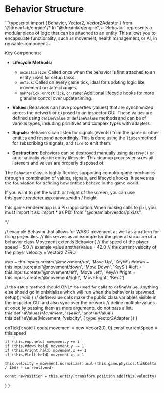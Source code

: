
# Behavior Structure

<AIDocs/>
```typescript
import { Behavior, Vector2, Vector2Adapter } from '@dreamlab/engine'
/*
  In "@dreamlab/engine", a `Behavior` represents a modular piece of logic that can be attached to an entity.
  This allows you to encapsulate functionality, such as movement, health management, or AI, in reusable components.

  Key Components:
  - **Lifecycle Methods:**
    - `onInitialize`: Called once when the behavior is first attached to an entity, used for setup tasks.
    - `onTick`: Called on every game tick, ideal for updating logic like movement or state changes.
    - `onPreTick`, `onPostTick`, `onFrame`: Additional lifecycle hooks for more granular control over update timing.

  - **Values:** Behaviors can have properties (values) that are synchronized across the network or exposed to
    an inspector GUI. These values are defined using `defineValue` or `defineValues` methods and can be of various
    types, including primitives and complex types with adapters.

  - **Signals:** Behaviors can listen for signals (events) from the game or other entities and respond accordingly.
    This is done using the `listen` method for subscribing to signals, and `fire` to emit them.

  - **Destruction:** Behaviors can be destroyed manually using `destroy()` or automatically via the entity lifecycle.
    This cleanup process ensures all listeners and values are properly disposed of.

  The `Behavior` class is highly flexible, supporting complex game mechanics through a combination of values, signals,
  and lifecycle hooks. It serves as the foundation for defining how entities behave in the game world.

  If you want to get the width or height of the screen, you can use this.game.renderer.app.canvas.width / height.

  this.game.renderer.app is a Pixi application. When making calls to pixi, you must import it as:
  import * as PIXI from "@dreamlab/vendor/pixi.ts";

*/

// example Behavior that allows for WASD movement as well as a pattern for firing projectiles.
// this serves as an example for the general structure of a behavior
class Movement extends Behavior {
  // the speed of the player
  speed = 5.0
  // example value
  anotherValue = 42.0
  // the current velocity of the player
  velocity = Vector2.ZERO

  #up = this.inputs.create('@movement/up', 'Move Up', 'KeyW')
  #down = this.inputs.create('@movement/down', 'Move Down', 'KeyS')
  #left = this.inputs.create('@movement/left', 'Move Left', 'KeyA')
  #right = this.inputs.create('@movement/right', 'Move Right', 'KeyD')

  // the setup method should ONLY be used for calls to defineValue. Anything else should go in onInitialize which will run when the behavior is spawned.
  setup(): void {
    // definevalue calls make the public class variables visible in the inspector GUI and also sync over the network
    // define multiple values at once by passing them as more arguments. do not pass a list.
    this.defineValues(Movement, 'speed', 'anotherValue')
    this.defineValue(Movement, 'velocity', { type: Vector2Adapter })
  }

  onTick(): void {
    const movement = new Vector2(0, 0)
    const currentSpeed = this.speed

    if (this.#up.held) movement.y += 1
    if (this.#down.held) movement.y -= 1
    if (this.#right.held) movement.x += 1
    if (this.#left.held) movement.x -= 1

    this.velocity = movement.normalize().mul((this.game.physics.tickDelta / 100) * currentSpeed)

    const newPosition = this.entity.transform.position.add(this.velocity)
  }
}

```